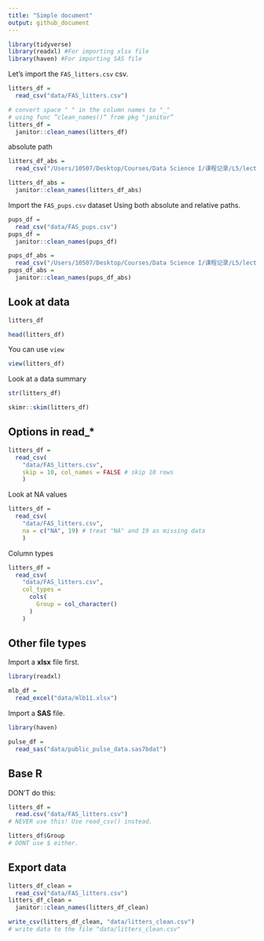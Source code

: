 ```yaml
---
title: "Simple document"
output: github_document
---
```


```r
library(tidyverse)
library(readxl) #For importing xlsx file
library(haven) #For importing SAS file
```

Let's import the `FAS_litters.csv` csv.

```r
litters_df = 
  read_csv("data/FAS_litters.csv")

# convert space " " in the column names to "_"
# using func ”clean_names()“ from pkg "janitor”
litters_df =
  janitor::clean_names(litters_df) 


```

absolute path

```r
litters_df_abs = 
  read_csv("/Users/10507/Desktop/Courses/Data Science I/课程记录/L5/lecture5_data_import/data/FAS_litters.csv")

litters_df_abs = 
  janitor::clean_names(litters_df_abs) 

```

Import the `FAS_pups.csv` dataset Using both absolute and relative paths.

```r
pups_df =
  read_csv("data/FAS_pups.csv")
pups_df =
  janitor::clean_names(pups_df)

pups_df_abs =
  read_csv("/Users/10507/Desktop/Courses/Data Science I/课程记录/L5/lecture5_data_import/data/FAS_pups.csv")
pups_df_abs =
  janitor::clean_names(pups_df_abs)
```

## Look at data

```r
litters_df

head(litters_df)
```

You can use `view`

```r
view(litters_df)
```

Look at a data summary

```r
str(litters_df)

skimr::skim(litters_df)
```

## Options in read_*

```r
litters_df = 
  read_csv(
    "data/FAS_litters.csv",
    skip = 10, col_names = FALSE # skip 10 rows
    ) 
```

Look at NA values

```r
litters_df = 
  read_csv(
    "data/FAS_litters.csv",
    na = c("NA", 19) # treat "NA" and 19 as missing data
    ) 
```

Column types

```r
litters_df = 
  read_csv(
    "data/FAS_litters.csv", 
    col_types = 
      cols(
        Group = col_character()
      )
    ) 
```

## Other file types

Import a __xlsx__ file first.

```r
library(readxl)

mlb_df = 
  read_excel("data/mlb11.xlsx")
```

Import a __SAS__ file.

```r
library(haven)

pulse_df = 
  read_sas("data/public_pulse_data.sas7bdat")
```

## Base R

DON'T do this:

```r
litters_df = 
  read.csv("data/FAS_litters.csv") 
# NEVER use this! Use read_csv() instead.

litters_df$Group
# DONT use $ either.
```

## Export data

```r
litters_df_clean = 
  read_csv("data/FAS_litters.csv")
litters_df_clean = 
  janitor::clean_names(litters_df_clean)

write_csv(litters_df_clean, "data/litters_clean.csv")
# write data to the file "data/litters_clean.csv"
```



